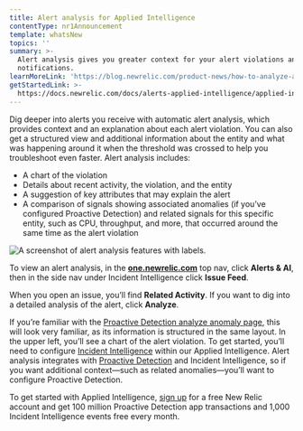 ```yaml
---
title: Alert analysis for Applied Intelligence
contentType: nr1Announcement
template: whatsNew
topics: ''
summary: >-
  Alert analysis gives you greater context for your alert violations and
  notifications.
learnMoreLink: 'https://blog.newrelic.com/product-news/how-to-analyze-alert-violations/'
getStartedLink: >-
  https://docs.newrelic.com/docs/alerts-applied-intelligence/applied-intelligence
---
```


Dig deeper into alerts you receive with automatic alert analysis, which provides context and an explanation about each alert violation. You can also get a structured view and additional information about the entity and what was happening around it when the threshold was crossed to help you troubleshoot even faster. Alert analysis includes:

* A chart of the violation
* Details about recent activity, the violation, and the entity
* A suggestion of key attributes that may explain the alert
* A comparison of signals showing associated anomalies (if you’ve configured Proactive Detection) and related signals for this specific entity, such as CPU, throughput, and more, that occurred around the same time as the alert violation

![A screenshot of alert analysis features with labels.](https://docs-dev.newrelic.com/sites/default/files/thumbnails/image/alert-analysis-details.png "A screenshot of alert analysis features with labels.")

To view an alert analysis, in the **[one.newrelic.com](https://one.newrelic.com)** top nav, click **Alerts & AI**, then in the side nav under Incident Intelligence click **Issue Feed**.

When you open an issue, you’ll find **Related Activity**. If you want to dig into a detailed analysis of the alert, click **Analyze**.

If you’re familiar with the [Proactive Detection analyze anomaly page](https://blog.newrelic.com/product-news/new-capabilities-proactive-detection/), this will look very familiar, as its information is structured in the same layout. In the upper left, you’ll see a chart of the alert violation. To get started, you’ll need to configure [Incident Intelligence](/docs/alerts-applied-intelligence/applied-intelligence/incident-intelligence/get-started-incident-intelligence) within our Applied Intelligence. Alert analysis integrates with [Proactive Detection](/docs/alerts-applied-intelligence/applied-intelligence/proactive-detection/proactive-detection-applied-intelligence) and Incident Intelligence, so if you want additional context—such as related anomalies—you’ll want to configure Proactive Detection.

To get started with Applied Intelligence, [sign up](https://newrelic.com/signup) for a free New Relic account and get 100 million Proactive Detection app transactions and 1,000 Incident Intelligence events free every month.

